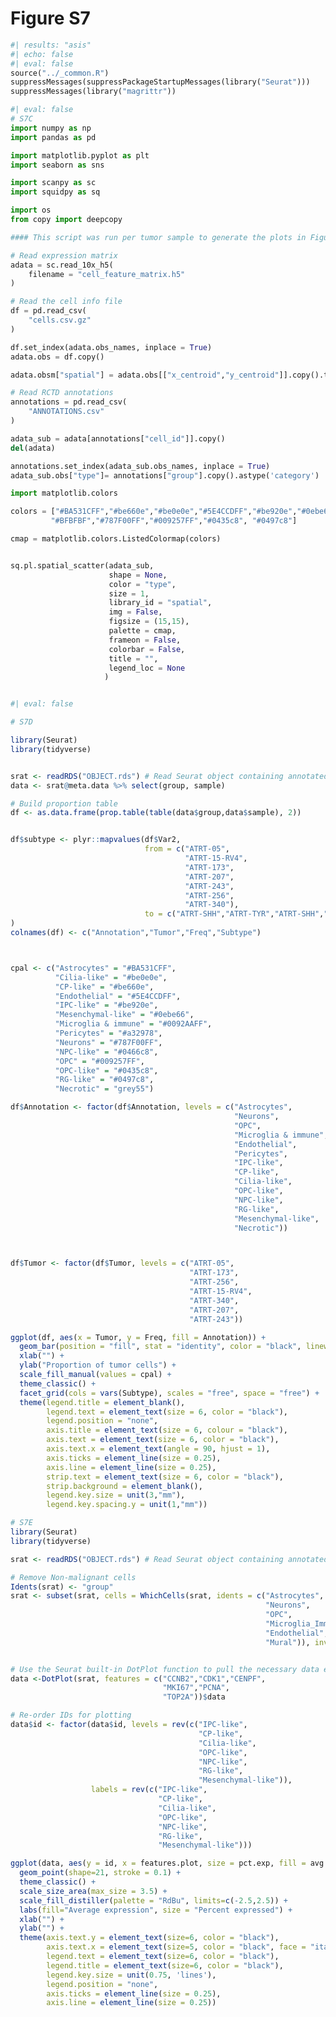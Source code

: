 # Figure S7 {.unnumbered}

```python
#| results: "asis"
#| echo: false
#| eval: false
source("../_common.R")
suppressMessages(suppressPackageStartupMessages(library("Seurat")))
suppressMessages(library("magrittr"))
```

```python
#| eval: false
# S7C
import numpy as np
import pandas as pd

import matplotlib.pyplot as plt
import seaborn as sns

import scanpy as sc
import squidpy as sq

import os
from copy import deepcopy

#### This script was run per tumor sample to generate the plots in Figures 3C and S7C, but the steps are identical

# Read expression matrix
adata = sc.read_10x_h5(
    filename = "cell_feature_matrix.h5"
)

# Read the cell info file
df = pd.read_csv(
    "cells.csv.gz"
)

df.set_index(adata.obs_names, inplace = True)
adata.obs = df.copy()

adata.obsm["spatial"] = adata.obs[["x_centroid","y_centroid"]].copy().to_numpy()

# Read RCTD annotations
annotations = pd.read_csv(
    "ANNOTATIONS.csv"
)

adata_sub = adata[annotations["cell_id"]].copy()
del(adata)

annotations.set_index(adata_sub.obs_names, inplace = True)
adata_sub.obs["type"]= annotations["group"].copy().astype('category')

import matplotlib.colors

colors = ["#BA531CFF","#be660e","#be0e0e","#5E4CCDFF","#be920e","#0ebe66","#0092AAFF","#a32978","#0466c8",
         "#BFBFBF","#787F00FF","#009257FF","#0435c8", "#0497c8"]

cmap = matplotlib.colors.ListedColormap(colors)


sq.pl.spatial_scatter(adata_sub, 
                      shape = None, 
                      color = "type", 
                      size = 1, 
                      library_id = "spatial",
                      img = False, 
                      figsize = (15,15),
                      palette = cmap,
                      frameon = False,
                      colorbar = False,
                      title = "",
                      legend_loc = None
                     )



```

```r
#| eval: false

# S7D 

library(Seurat)
library(tidyverse)


srat <- readRDS("OBJECT.rds") # Read Seurat object containing annotated cells (post-normalization)
data <- srat@meta.data %>% select(group, sample)

# Build proportion table
df <- as.data.frame(prop.table(table(data$group,data$sample), 2))


df$subtype <- plyr::mapvalues(df$Var2,
                              from = c("ATRT-05",
                                       "ATRT-15-RV4",
                                       "ATRT-173",
                                       "ATRT-207",
                                       "ATRT-243",
                                       "ATRT-256",
                                       "ATRT-340"),
                              to = c("ATRT-SHH","ATRT-TYR","ATRT-SHH","ATRT-MYC","ATRT-MYC","ATRT-SHH","ATRT-TYR")
)
colnames(df) <- c("Annotation","Tumor","Freq","Subtype")



cpal <- c("Astrocytes" = "#BA531CFF",
          "Cilia-like" = "#be0e0e",
          "CP-like" = "#be660e",
          "Endothelial" = "#5E4CCDFF",
          "IPC-like" = "#be920e",
          "Mesenchymal-like" = "#0ebe66",
          "Microglia & immune" = "#0092AAFF",
          "Pericytes" = "#a32978",
          "Neurons" = "#787F00FF",
          "NPC-like" = "#0466c8",
          "OPC" = "#009257FF",
          "OPC-like" = "#0435c8",
          "RG-like" = "#0497c8",
          "Necrotic" = "grey55")

df$Annotation <- factor(df$Annotation, levels = c("Astrocytes",
                                                  "Neurons",
                                                  "OPC",
                                                  "Microglia & immune",
                                                  "Endothelial",
                                                  "Pericytes",
                                                  "IPC-like",
                                                  "CP-like",
                                                  "Cilia-like",
                                                  "OPC-like",
                                                  "NPC-like",
                                                  "RG-like",
                                                  "Mesenchymal-like",
                                                  "Necrotic"))



df$Tumor <- factor(df$Tumor, levels = c("ATRT-05",
                                        "ATRT-173",
                                        "ATRT-256",
                                        "ATRT-15-RV4",
                                        "ATRT-340",
                                        "ATRT-207",
                                        "ATRT-243"))

ggplot(df, aes(x = Tumor, y = Freq, fill = Annotation)) +
  geom_bar(position = "fill", stat = "identity", color = "black", linewidth = 0.1) +
  xlab("") +
  ylab("Proportion of tumor cells") +
  scale_fill_manual(values = cpal) +
  theme_classic() +
  facet_grid(cols = vars(Subtype), scales = "free", space = "free") +
  theme(legend.title = element_blank(),
        legend.text = element_text(size = 6, color = "black"),
        legend.position = "none",
        axis.title = element_text(size = 6, colour = "black"),
        axis.text = element_text(size = 6, color = "black"),
        axis.text.x = element_text(angle = 90, hjust = 1),
        axis.ticks = element_line(size = 0.25), 
        axis.line = element_line(size = 0.25), 
        strip.text = element_text(size = 6, color = "black"),
        strip.background = element_blank(),
        legend.key.size = unit(3,"mm"),
        legend.key.spacing.y = unit(1,"mm"))

# S7E
library(Seurat)
library(tidyverse)

srat <- readRDS("OBJECT.rds") # Read Seurat object containing annotated cells (post-normalization)

# Remove Non-malignant cells
Idents(srat) <- "group"
srat <- subset(srat, cells = WhichCells(srat, idents = c("Astrocytes",
                                                         "Neurons",
                                                         "OPC",
                                                         "Microglia_Immune",
                                                         "Endothelial",
                                                         "Mural")), invert = T)


# Use the Seurat built-in DotPlot function to pull the necessary data easily
data <-DotPlot(srat, features = c("CCNB2","CDK1","CENPF",
                                  "MKI67","PCNA",
                                  "TOP2A"))$data

# Re-order IDs for plotting
data$id <- factor(data$id, levels = rev(c("IPC-like",
                                          "CP-like",
                                          "Cilia-like",
                                          "OPC-like",
                                          "NPC-like",
                                          "RG-like",
                                          "Mesenchymal-like")),
                  labels = rev(c("IPC-like",
                                 "CP-like",
                                 "Cilia-like",
                                 "OPC-like",
                                 "NPC-like",
                                 "RG-like",
                                 "Mesenchymal-like")))

ggplot(data, aes(y = id, x = features.plot, size = pct.exp, fill = avg.exp.scaled)) +
  geom_point(shape=21, stroke = 0.1) +
  theme_classic() +
  scale_size_area(max_size = 3.5) +
  scale_fill_distiller(palette = "RdBu", limits=c(-2.5,2.5)) +
  labs(fill="Average expression", size = "Percent expressed") +
  xlab("") +
  ylab("") +
  theme(axis.text.y = element_text(size=6, color = "black"),
        axis.text.x = element_text(size=5, color = "black", face = "italic"),
        legend.text = element_text(size=6, color = "black"),
        legend.title = element_text(size=6, color = "black"),
        legend.key.size = unit(0.75, 'lines'),
        legend.position = "none", 
        axis.ticks = element_line(size = 0.25), 
        axis.line = element_line(size = 0.25))

```


